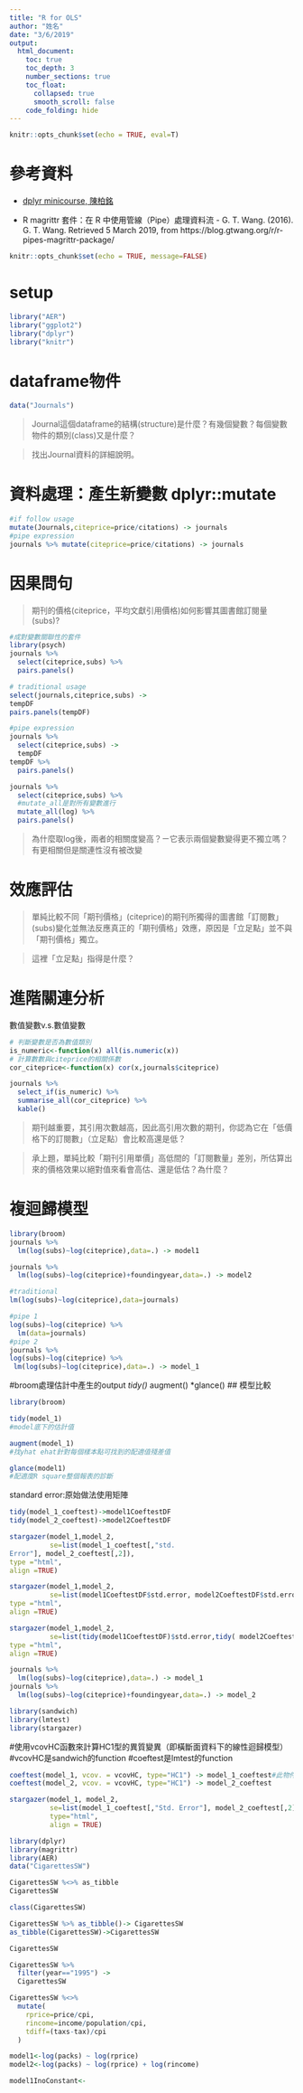 ```yaml
---
title: "R for OLS"
author: "姓名"
date: "3/6/2019"
output: 
  html_document: 
    toc: true
    toc_depth: 3
    number_sections: true
    toc_float:
      collapsed: true
      smooth_scroll: false
    code_folding: hide
---
```


```r
knitr::opts_chunk$set(echo = TRUE, eval=T)
```

# 參考資料

  * [dplyr minicourse, 陳柏銘](https://bookdown.org/PoMingChen/Dplyr_minicourse/)
  
  * R magrittr 套件：在 R 中使用管線（Pipe）處理資料流 - G. T. Wang. (2016). G. T. Wang. Retrieved 5 March 2019, from https://blog.gtwang.org/r/r-pipes-magrittr-package/

```r
knitr::opts_chunk$set(echo = TRUE, message=FALSE)
```


# setup

```r
library("AER")
library("ggplot2")
library("dplyr")
library("knitr")
```


# dataframe物件


```r
data("Journals")
```


> Journal這個dataframe的結構(structure)是什麼？有幾個變數？每個變數物件的類別(class)又是什麼？

> 找出Journal資料的詳細說明。


# 資料處理：產生新變數 dplyr::mutate

```r
#if follow usage
mutate(Journals,citeprice=price/citations) -> journals
#pipe expression
journals %>% mutate(citeprice=price/citations) -> journals
```

# 因果問句

> 期刊的價格(citeprice，平均文獻引用價格)如何影響其圖書館訂閱量(subs)? 

```r
#成對變數關聯性的套件
library(psych)
journals %>% 
  select(citeprice,subs) %>%
  pairs.panels()
```
```r
# traditional usage
select(journals,citeprice,subs) ->
tempDF 
pairs.panels(tempDF)
```
```r
#pipe expression
journals %>%
  select(citeprice,subs) ->
  tempDF
tempDF %>%
  pairs.panels()
```

```r
journals %>% 
  select(citeprice,subs) %>%
  #mutate_all是對所有變數進行
  mutate_all(log) %>%
  pairs.panels()
```

> 為什麼取log後，兩者的相關度變高？ㄧ它表示兩個變數變得更不獨立嗎？有更相關但是關連性沒有被改變

# 效應評估

> 單純比較不同「期刊價格」(citeprice)的期刊所獨得的圖書館「訂閱數」(subs)變化並無法反應真正的「期刊價格」效應，原因是「立足點」並不與「期刊價格」獨立。

> 這裡「立足點」指得是什麼？


# 進階關連分析

數值變數v.s.數值變數

```r
# 判斷變數是否為數值類別
is_numeric<-function(x) all(is.numeric(x))
# 計算數數與citeprice的相關係數
cor_citeprice<-function(x) cor(x,journals$citeprice)

journals %>%  
  select_if(is_numeric) %>%
  summarise_all(cor_citeprice) %>%
  kable()
```

> 期刊越重要，其引用次數越高，因此高引用次數的期刊，你認為它在「低價格下的訂閱數」（立足點）會比較高還是低？

> 承上題，單純比較「期刊引用單價」高低間的「訂閱數量」差別，所估算出來的價格效果以絕對值來看會高估、還是低估？為什麼？

# 複迴歸模型

```r
library(broom)
journals %>% 
  lm(log(subs)~log(citeprice),data=.) -> model1

journals %>%
  lm(log(subs)~log(citeprice)+foundingyear,data=.) -> model2
```
```r
#traditional
lm(log(subs)~log(citeprice),data=journals)

#pipe 1
log(subs)~log(citeprice) %>%
  lm(data=journals)
#pipe 2
journals %>%
log(subs)~log(citeprice) %>%
 lm(log(subs)~log(citeprice),data=.) -> model_1


```
#broom處理估計中產生的output
*tidy()
*augment()
*glance()
## 模型比較

```r
library(broom)
```
```r
tidy(model_1)
#model底下的估計值
```
```r
augment(model_1)
#找yhat ehat針對每個樣本點可找到的配適值殘差值
```

```r
glance(model1)
#配適度R square整個報表的診斷
```
standard error:原始做法使用矩陣
```r
tidy(model_1_coeftest)->model1CoeftestDF
tidy(model_2_coeftest)->model2CoeftestDF
```
```r
stargazer(model_1,model_2,
          se=list(model_1_coeftest[,"std.
Error"], model_2_coeftest[,2]),
type ="html",
align =TRUE)
```
```r
stargazer(model_1,model_2,
          se=list(model1CoeftestDF$std.error, model2CoeftestDF$std.error),
type ="html",
align =TRUE)
```

```r
stargazer(model_1,model_2,
          se=list(tidy(model1CoeftestDF)$std.error,tidy( model2CoeftestDF)$std.error),
type ="html",
align =TRUE)
```

```r
journals %>% 
  lm(log(subs)~log(citeprice),data=.) -> model_1
journals %>%
  lm(log(subs)~log(citeprice)+foundingyear,data=.) -> model_2
```

```r
library(sandwich)
library(lmtest)
library(stargazer)
```

#使用vcovHC函數來計算HC1型的異質變異（即橫斷面資料下的線性迴歸模型）
#vcovHC是sandwich的function
#coeftest是lmtest的function
```r
coeftest(model_1, vcov. = vcovHC, type="HC1") -> model_1_coeftest#此物件為矩陣
coeftest(model_2, vcov. = vcovHC, type="HC1") -> model_2_coeftest

stargazer(model_1, model_2, 
          se=list(model_1_coeftest[,"Std. Error"], model_2_coeftest[,2]),
          type="html",
          align = TRUE)
```
```r
library(dplyr)
library(magrittr)
library(AER)
data("CigarettesSW")
```
```r
CigarettesSW %<>% as_tibble
CigarettesSW
```
```r
class(CigarettesSW)
```
```r
CigarettesSW %>% as_tibble()-> CigarettesSW
as_tibble(CigarettesSW)->CigarettesSW
```
```r
CigarettesSW
```

```r
CigarettesSW %>% 
  filter(year=="1995") ->
  CigarettesSW
```
```r
CigarettesSW %<>% 
  mutate(
    rprice=price/cpi,
    rincome=income/population/cpi,
    tdiff=(taxs-tax)/cpi
  )
```

```r
model1<-log(packs) ~ log(rprice) 
model2<-log(packs) ~ log(rprice) + log(rincome)
```
```r
model1InoConstant<-
  
```
